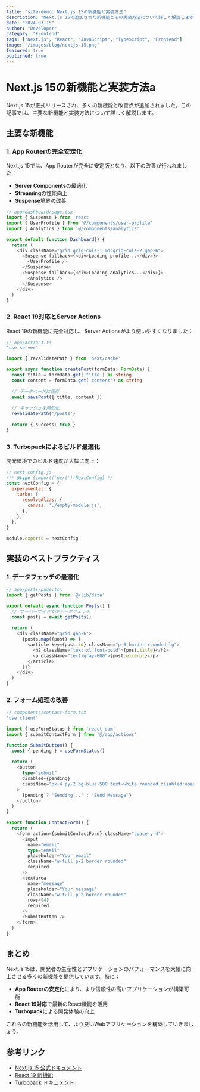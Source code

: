 ```yaml
---
title: "site-demo: Next.js 15の新機能と実装方法"
description: "Next.js 15で追加された新機能とその実装方法について詳しく解説します。App Routerの改善点、React 19対応、TurbopackによるビルドパフォーマンスなHint向上について説明します。"
date: "2024-03-15"
author: "Developer"
category: "Frontend"
tags: ["Next.js", "React", "JavaScript", "TypeScript", "Frontend"]
image: "/images/blog/nextjs-15.png"
featured: true
published: true
---
```


# Next.js 15の新機能と実装方法a

Next.js 15が正式リリースされ、多くの新機能と改善点が追加されました。この記事では、主要な新機能と実装方法について詳しく解説します。

## 主要な新機能

### 1. App Routerの完全安定化

Next.js 15では、App Routerが完全に安定版となり、以下の改善が行われました：

- **Server Components**の最適化
- **Streaming**の性能向上
- **Suspense**境界の改善

```typescript
// app/dashboard/page.tsx
import { Suspense } from 'react'
import { UserProfile } from '@/components/user-profile'
import { Analytics } from '@/components/analytics'

export default function Dashboard() {
  return (
    <div className="grid grid-cols-1 md:grid-cols-2 gap-6">
      <Suspense fallback={<div>Loading profile...</div>}>
        <UserProfile />
      </Suspense>
      <Suspense fallback={<div>Loading analytics...</div>}>
        <Analytics />
      </Suspense>
    </div>
  )
}
```

### 2. React 19対応とServer Actions

React 19の新機能に完全対応し、Server Actionsがより使いやすくなりました：

```typescript
// app/actions.ts
'use server'

import { revalidatePath } from 'next/cache'

export async function createPost(formData: FormData) {
  const title = formData.get('title') as string
  const content = formData.get('content') as string
  
  // データベースに保存
  await savePost({ title, content })
  
  // キャッシュを無効化
  revalidatePath('/posts')
  
  return { success: true }
}
```

### 3. Turbopackによるビルド最適化

開発環境でのビルド速度が大幅に向上：

```javascript
// next.config.js
/** @type {import('next').NextConfig} */
const nextConfig = {
  experimental: {
    turbo: {
      resolveAlias: {
        canvas: './empty-module.js',
      },
    },
  },
}

module.exports = nextConfig
```

## 実装のベストプラクティス

### 1. データフェッチの最適化

```typescript
// app/posts/page.tsx
import { getPosts } from '@/lib/data'

export default async function Posts() {
  // サーバーサイドでのデータフェッチ
  const posts = await getPosts()
  
  return (
    <div className="grid gap-6">
      {posts.map((post) => (
        <article key={post.id} className="p-6 border rounded-lg">
          <h2 className="text-xl font-bold">{post.title}</h2>
          <p className="text-gray-600">{post.excerpt}</p>
        </article>
      ))}
    </div>
  )
}
```

### 2. フォーム処理の改善

```typescript
// components/contact-form.tsx
'use client'

import { useFormStatus } from 'react-dom'
import { submitContactForm } from '@/app/actions'

function SubmitButton() {
  const { pending } = useFormStatus()
  
  return (
    <button
      type="submit"
      disabled={pending}
      className="px-4 py-2 bg-blue-500 text-white rounded disabled:opacity-50"
    >
      {pending ? 'Sending...' : 'Send Message'}
    </button>
  )
}

export function ContactForm() {
  return (
    <form action={submitContactForm} className="space-y-4">
      <input
        name="email"
        type="email"
        placeholder="Your email"
        className="w-full p-2 border rounded"
        required
      />
      <textarea
        name="message"
        placeholder="Your message"
        className="w-full p-2 border rounded"
        rows={4}
        required
      />
      <SubmitButton />
    </form>
  )
}
```

## まとめ

Next.js 15は、開発者の生産性とアプリケーションのパフォーマンスを大幅に向上させる多くの新機能を提供しています。特に：

- **App Routerの安定化**により、より信頼性の高いアプリケーションが構築可能
- **React 19対応**で最新のReact機能を活用
- **Turbopack**による開発体験の向上

これらの新機能を活用して、より良いWebアプリケーションを構築していきましょう。

## 参考リンク

- [Next.js 15 公式ドキュメント](https://nextjs.org/docs)
- [React 19 新機能](https://react.dev/blog/2024/04/25/react-19)
- [Turbopack ドキュメント](https://turbo.build/pack)
